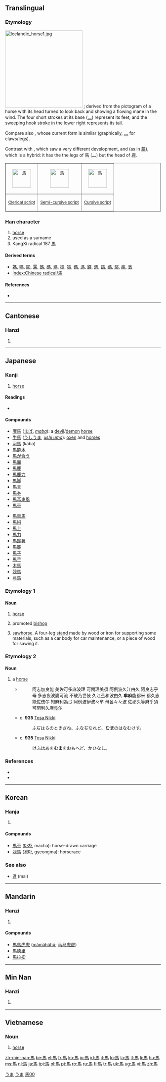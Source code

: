 {{also|马}}
==Translingual==
{{Hani-forms|[[马]]|馬}}

{{stroke order|type=animate}}

===Etymology===
[[File:Icelandic horse1.jpg|thumb|right|250px]]
{{liushu|p}}; derived from the pictogram of a horse with its head turned to look back and showing a flowing mane in the wind. The four short strokes at its base ([[灬]]) represent its feet, and the sweeping hook stroke in the lower right represents its tail.

Compare also {{term|鳥||bird|sc=Hani}}, whose current form is similar (graphically, [[灬]] for claws/legs).

Contrast with {{term|鹿||deer|sc=Hani}}, which saw a very different development, and {{term|𢊁||bison|sc=Hani}} (as in [[薦]]), which is a hybrid: it has the the legs of 馬 (灬) but the head of 鹿.

{{Han etyl}}
<table cellpadding="15" cellspacing="0" summary="Other forms" border="1">
<tr align="center">
<td><small>[[Image:馬-clerical.svg|60px|馬]]</small></td>
<td><small>[[Image:馬-xinshu.svg|60px|馬]]</small></td>
<td><small>[[Image:馬-caoshu.svg|60px|馬]]</small></td>
<tr valign="top" align="center">
<td><small>[[w:Clerical script|Clerical script]]</small></td>
<td><small>[[w:Semi-cursive script|Semi-cursive script]]</small></td>
<td><small>[[w:Cursive script (East Asia)|Cursive script]]</small></td>
</tr>
</table>

===Han character===
{{Han char|rn=187|rad=馬|as=00|sn=10|four=7132<sub>7</sub>|canj=尸手尸火 (SQSF)}}

# [[horse]]
# used as a surname
# KangXi radical 187 [[Index:Chinese radical/馬|馬]]

====Derived terms====
* [[媽]], [[嗎]], [[闖]], [[罵]], [[螞]], [[碼]], [[瑪]], [[榪]], [[獁]], [[傌]], [[溤]], [[鐸]], [[遤]], [[鎷]], [[禡]], [[䣕]], [[㾺]], [[褭]]
* [[Index:Chinese radical/馬]] 

====References====
* {{Han ref|kx=1433.010|dkj=44572|dj=1956.340|hdz=74539.010|uh=99AC|ud=39340|bh=B0A8|bd=45224}}

----

==Cantonese==

===Hanzi===
{{yue-hanzi|jyut=maa5|y=ma5|sim=马}}

# {{defn|lang=yue|sort=馬00}}

----

==Japanese==

===Kanji===
{{stroke order|strokes=10|type=jbw}}
{{ja-kanji|grade=2|rs=馬00}}

# [[horse]]

====Readings====
* {{ja-readings|kanon=[[ば]] (ba)|goon=[[め]] (me)|kanyoon=[[ま]] (ma)|kun=[[うま]] (uma)}}

====Compounds====
{{top2}}
* [[魔馬]] ([[まば]], ''[[maba]]''): a [[devil]]/[[demon]] [[horse]]
* [[牛馬]] ([[うしうま]], ''[[ushi uma]]''): [[oxen]] and [[horse]]s
* [[河馬]] (kaba)
* [[馬酔木]]
* [[馬が合う]]
* [[馬面]]
* [[馬鹿]]
* [[馬鹿力]]
* [[馬脚]]
* [[馬具]]
* [[馬券]]
* [[馬耳東風]]
* [[馬車]]
{{mid2}}
* [[馬車馬]]
* [[馬術]]
* [[馬上]]
* [[馬力]]
* [[馬鈴薯]]
* [[馬簾]]
* [[馬子]]
* [[馬手]]
* [[木馬]]
* [[競馬]]
* [[弓馬]]
{{bottom}}

===Etymology 1===

====Noun====
{{ja-noun|k|hira=うま|rom=uma}}

# [[horse]]
# {{shogi|lang=ja|skey=うま}} promoted [[bishop]]
# [[sawhorse]]. A four-leg [[stand]] made by wood or iron for supporting some materials, such as a car body for car maintenance, or a piece of wood for sawing it.

===Etymology 2===

====Noun====
{{ja-noun|k|hira=むま|rom=muma}}

# a [[horse]]
#* {{RQ:Man'yōshū|20|4372}}
#*: 阿志加良能 美佐可多麻波理 可閇理美須 阿例波久江由久 阿良志乎母 多志夜波婆可流 不破乃世伎 久江弖和波由久 '''牟麻'''能都米 都久志能佐伎尓 知麻利為弖 阿例波伊波々牟 母呂々々波 佐祁久等麻乎須 可閇利久麻弖尓
#* c. '''935''' [[w:Tosa Nikki|Tosa Nikki]]
#*: ふぢはらのときざね、ふなぢなれど、'''むま'''のはなむけす。
#* c. '''935''' [[w:Tosa Nikki|Tosa Nikki]]
#*: けふはあを'''むま'''をおもへど、かひなし。

===References===
* {{reference-book
  | last = Suzuki
  | first = Tomotarō
  | coauthors = Hisao Kaaguchi, Yoshimoto Endō, Kyōichi Nishishita
  | title = Nihon Koten Bungaku Taikei 20: [[w:Tosa Nikki|Tosa Nikki]], [[w:Kagerō Nikki|Kagerō Nikki]], [[w:Izumi Shikibu Nikki|Izumi Shikibu Nikki]], [[w:Sarashina Nikki|Sarashina Nikki]]
  | publisher = [[w:Iwanami Shoten Publishing|Iwanami Shoten]]
  | year = 1957
  | location = [[w:Tōkyō|Tōkyō]]
  | language = Japanese
  | id = ISBN 4-00-060020-6
  }}
* {{R:Man'yōshū 4}}

[[Category:1000 Japanese basic words|うま]]
[[Category:ja:Horses| ]]
[[Category:ja:Mammals|うま]]

----

==Korean==

===Hanja===
{{ko-hanja|hangeul=[[마]]|eumhun=[[말]], [[성]]|rv=ma|mr=ma|y=ma}}

# {{defn|lang=ko|sort=馬00}}

====Compounds====
* [[馬車]] ([[마차]], macha): horse-drawn carriage
* [[競馬]] ([[경마]], gyeongma): horserace

===See also===
* [[말]] (mal)

----

==Mandarin==

===Hanzi===
{{cmn-hanzi|sim=马|pin=[[mǎ]] ([[ma3]])|wg=ma<sup>3</sup>}}

# {{defn|lang=cmn|sort=馬00}}

====Compounds====
* [[馬馬虎虎]] ([[mǎmǎhǔhǔ]]; [[马马虎虎]])
* [[馬德里]]
* [[馬拉松]]

----
==Min Nan==

===Hanzi===
{{nan-hanzi|poj=bé,má}}

# {{defn|lang=nan}}

----

==Vietnamese==

===Noun===
{{vi-hantu|[[mã]], [[mứa]], [[mựa]], [[mở]]|rs=馬00}}

# [[horse]] {{gloss|large four-legged animal}}

[[Category:Vietnamese nouns|馬00]]

[[zh-min-nan:馬]]
[[be:馬]]
[[el:馬]]
[[fr:馬]]
[[ko:馬]]
[[io:馬]]
[[id:馬]]
[[it:馬]]
[[lo:馬]]
[[la:馬]]
[[lt:馬]]
[[li:馬]]
[[hu:馬]]
[[ms:馬]]
[[nl:馬]]
[[ja:馬]]
[[tpi:馬]]
[[pl:馬]]
[[pt:馬]]
[[ro:馬]]
[[ru:馬]]
[[fi:馬]]
[[tr:馬]]
[[uk:馬]]
[[ug:馬]]
[[vi:馬]]
[[zh:馬]]